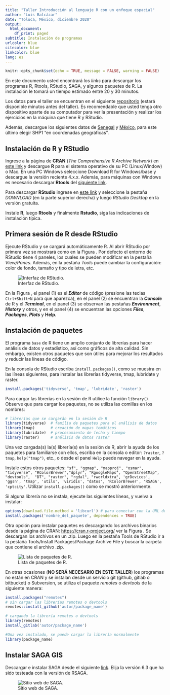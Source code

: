 ```yaml
---
title: "Taller Introducción al lenguaje R con un enfoque espacial"
author: "Luis Balcázar"
date: "Toluca, México, diciembre 2020"
output:
  html_document:
    df_print: paged
subtitle: Instalación de programas
urlcolor: blue
citecolor: blue
linkcolor: blue
lang: es
---
```



```r
knitr::opts_chunk$set(echo = TRUE, message = FALSE, warning = FALSE)
```

En este documento usted encontrará los *links* para descargar los programas R, Rtools, RStudio, SAGA, y algunos paquetes de R. La instalación le tomará un tiempo estimado entre 20 y 30 minutos. 

Los datos para el taller se encuentran en el siguiente  [repositorio](https://github.com/lebalcazar/R_IITCA.git) (estará disponible minutos antes del taller). Es recomendable que usted tenga otro dispositivo aparte de su computador para ver la presentación y realizar los ejercicios en la máquina que tiene R y RStudio. 

Además, descargue los siguientes datos de [Senegal](https://www.dropbox.com/s/tkkqyz2kaqoh4cj/DEM_Senegal.7z?dl=0) y   [México](http://www.conabio.gob.mx/informacion/metadata/gis/dipoest00gw.xml?_xsl=/db/metadata/xsl/fgdc_html.xsl&_indent=no), para este último elegir SHP1 "en coordenadas geográficas".



## Instalación de R y RStudio

Ingrese a la página de **CRAN** (*The Comprehensive $R$ Archive Network*) en [este link](https://cran.r-project.org/)  y descargue **R** para el sistema operativo de su PC (Linux/Window) o Mac. En una PC Windows seleccione Download R for Windows/base y descargue la versión reciente 4.x.x. Además, para máquinas con Windows es necesario descargar **Rtools** del [siguiente link](https://cran.r-project.org/bin/windows/Rtools/). 


Para descargar **RStudio** ingrese  en [este link](https://rstudio.com/products/rstudio/) y seleccione la pestaña _DOWNLOAD_ (en la parte superior derecha) y luego _RStudio Desktop_  en la versión gratuita. 

Instale **R**, luego **Rtools** y finalmente **Rstudio**, siga las indicaciones de instalación típica.

## Primera sesión de R desde RStudio

Ejecute RStudio y se cargará automáticamente R. Al abrir RStudio por primera vez se mostrará como en la Figura \ref{fig1}. Por defecto el entorno de RStudio tiene 4 paneles, los cuales se pueden modificar en la pestaña _View/Panes_. Además, en la pestaña _Tools_ puede cambiar la configuración: color de fondo, tamaño y tipo de letra, etc. 


![Interfaz de RStudio.\label{fig1}](rstudio.png)

En la Figura \ref{fig1}, el panel (1) es el *__Editor__* de código (presione las teclas `Ctrl+Shift+N` para que aparezca), en el panel (2) se encuentran la __*Console*__ de R y el *__Terminal__*, en el panel (3) se observan las pestañas *__Environment__*, *__History__* y otros, y en el panel (4) se encuentran las opciones **_Files_**, *__Packages__*, _**Plots**_ y __Help__.


## Instalación de paquetes

El programa `base` de R tiene un amplio conjunto de librerías para hacer análisis de datos y estadístico, así como gráficos de alta calidad. Sin embargo, existen otros paquetes que son útiles para mejorar los resultados y reducir las líneas de código.

En la consola de RStudio escriba `install.packages()`, como se muestra en las líneas siguientes, para instalar las librerías tidyverse, tmap, lubridate y raster. 

```r
install.packages('tidyverse', 'tmap', 'lubridate', 'raster')
```

Para cargar las librerías en la sesión de R utilice la función `library()`. Observe que para cargar los paquetes, no se utiliza las comillas en los nombres: 

```r
# librerías que se cargarán en la sesión de R
library(tidyverse)  # familia de paquetes para el análisis de datos
library(tmap)       # creación de mapas temáticos
library(lubridate)  # procesamiento de fecha y tiempo
library(raster)     # análisis de datos raster
```

Una vez cargada(s) la(s) librería(s) en la sesión de R, abrir la ayuda de los paquetes para familiarse con ellos, escriba en la consola o editor: `?raster`, `?tmap`, `help("tmap")`, etc., o desde el panel `Help` puede navegar en la ayuda. 

Instale estos otros paquetes: `"sf", "ggmap", "mapproj", "osmar", "tidyverse", "RColorBrewer","dplyr", "RgoogleMaps", "OpenStreetMap", "devtools",  "DT", "raster", "rgdal", "rworldxtra", 'grDevices', 'ggsn', 'tmap', 'utils', 'viridis', "datos", 'RColorBrewer', 'RSAGA', 'cptcity'`. Utilizar `install.packages()` como se mostró anteriormente.

Si alguna librería no se instala, ejecute las siguientes líneas, y vuelva a instalar:

```r
options(download.file.method = 'libcurl') # para conectar con la URL del paquete 
install.packages('nombre_del_paquete', dependences = TRUE)
```

Otra opción para instalar paquetes es descargando los archivos binarios desde la página de CRAN: <https://cran.r-project.org/> ver la Figura \ref{fig2}. Se descargan los archivos en un .zip. Luego en la pestaña Tools de RStudio ir a la pestaña Tools/Install Packages/Package Archive File y buscar la carpeta que contiene el archivo .zip. 

![Lista de paquetes de R.\label{fig2}](lista_paquetes.png)

En otras ocasiones (**NO SERÁ NECESARIO EN ESTE TALLER**) los programas no están en CRAN y se instalan desde un servicio git (github, gitlab o bitbucket) o Subversion, se utiliza el paquete *remotes* o *devtools* de la siguiente manera:

```r
install.packages("remotes")
# sin cargar las librerías remotes o devtools
remotes::install_github('autor/package_name')

# cargando la librería remotes o devtools
library(remotes)
install_gitlab('autor/package_name')

#Una vez instalado, se puede cargar la librería normalmente
library(package_name)
```

## Instalar SAGA GIS

Descargar e instalar SAGA desde el siguiente [link](https://sourceforge.net/projects/saga-gis/files/). Elija la versión 6.3 que ha sido testeada con la versión de RSAGA.

![Sitio web de SAGA.](saga.png)



